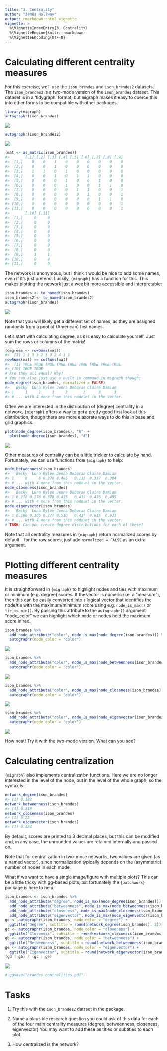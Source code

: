 ```yaml
---
title: "3. Centrality"
author: "James Hollway"
output: rmarkdown::html_vignette
vignette: >
  %\VignetteIndexEntry{3. Centrality}
  %\VignetteEngine{knitr::rmarkdown}
  %\VignetteEncoding{UTF-8}
---
```




# Calculating different centrality measures

For this exercise, we'll use the `ison_brandes` and `ison_brandes2` datasets.
The `ison_brandes2` is a two-mode version of the `ison_brandes` dataset.
This dataset is in a 'tidygraph' format, 
but migraph makes it easy to coerce this into other forms
to be compatible with other packages.


```r
library(migraph)
autographr(ison_brandes)
```

![](teaching/coercion-1.png)

```r
autographr(ison_brandes2)
```

![](teaching/coercion-2.png)

```r
(mat <- as_matrix(ison_brandes))
#>       [,1] [,2] [,3] [,4] [,5] [,6] [,7] [,8] [,9]
#>  [1,]    0    0    1    0    0    0    0    0    0
#>  [2,]    0    0    1    0    0    0    0    0    0
#>  [3,]    1    1    0    1    0    0    0    0    0
#>  [4,]    0    0    1    0    1    1    0    0    0
#>  [5,]    0    0    0    1    0    0    1    0    0
#>  [6,]    0    0    0    1    0    0    1    1    0
#>  [7,]    0    0    0    0    1    1    0    0    1
#>  [8,]    0    0    0    0    0    1    0    0    1
#>  [9,]    0    0    0    0    0    0    1    1    0
#> [10,]    0    0    0    0    0    0    0    0    1
#> [11,]    0    0    0    0    0    0    0    0    1
#>       [,10] [,11]
#>  [1,]     0     0
#>  [2,]     0     0
#>  [3,]     0     0
#>  [4,]     0     0
#>  [5,]     0     0
#>  [6,]     0     0
#>  [7,]     0     0
#>  [8,]     0     0
#>  [9,]     1     1
#> [10,]     0     0
#> [11,]     0     0
```

The network is anonymous, but I think it would be nice to add some names,
even if it's just pretend. 
Luckily, `{migraph}` has a function for this.
This makes plotting the network just a wee bit more accessible and interpretable:


```r
ison_brandes <- to_named(ison_brandes)
ison_brandes2 <- to_named(ison_brandes2)
autographr(ison_brandes)
```

![](teaching/addingnames-1.png)

Note that you will likely get a different set of names,
as they are assigned randomly from a pool of (American) first names.

Let's start with calculating degree, as it is easy to calculate yourself.
Just sum the rows or columns of the matrix!


```r
(degrees <- rowSums(mat))
#>  [1] 1 1 3 3 2 3 3 2 4 1 1
rowSums(mat) == colSums(mat)
#>  [1] TRUE TRUE TRUE TRUE TRUE TRUE TRUE TRUE TRUE
#> [10] TRUE TRUE
# Are they all equal? Why?
# You can also just use a built in command in migraph though:
node_degree(ison_brandes, normalized = FALSE)
#>   Becky  Luna Rylee Jenna Deborah Claire Damian
#> 1     1     1     3     3       2      3      3
#> # ... with 4 more from this nodeset in the vector.
```

Often we are interested in the distribution of (degree) centrality in a network.
`{migraph}` offers a way to get a pretty good first look at this distribution,
though there are more elaborate ways to do this in base and grid graphics.


```r
plot(node_degree(ison_brandes), "h") +
  plot(node_degree(ison_brandes), "d")
```

![](teaching/distrib-1.png)

Other measures of centrality can be a little trickier to calculate by hand.
Fortunately, we can use functions from `{migraph}` to help:


```r
node_betweenness(ison_brandes)
#>   Becky  Luna Rylee Jenna Deborah Claire Damian
#> 1     0     0 0.378 0.485   0.133  0.337  0.304
#> # ... with 4 more from this nodeset in the vector.
node_closeness(ison_brandes)
#>   Becky  Luna Rylee Jenna Deborah Claire Damian
#> 1 0.278 0.278 0.370 0.455   0.435  0.476  0.455
#> # ... with 4 more from this nodeset in the vector.
node_eigenvector(ison_brandes)
#>   Becky  Luna Rylee Jenna Deborah Claire Damian
#> 1 0.106 0.106 0.277 0.510   0.437  0.615  0.631
#> # ... with 4 more from this nodeset in the vector.
# TASK: Can you create degree distributions for each of these?
```

Note that all centrality measures in `{migraph}` return normalized
scores by default -- 
for the raw scores, just add `normalized = FALSE` as an extra argument.

# Plotting different centrality measures

It is straightforward in `{migraph}` to highlight nodes and ties 
with maximum or minimum (e.g. degree) scores.
If the vector is numeric (i.e. a "measure"),
then this can be easily converted into a logical vector that
identifies the node/tie with the maximum/minimum score using
e.g. `node_is_max()` or `tie_is_min()`.
By passing this attribute to the `autographr()` argument "node_color"
we can highlight which node or nodes hold the maximum score in red.


```r
ison_brandes %>%
  add_node_attribute("color", node_is_max(node_degree(ison_brandes))) %>%
  autographr(node_color = "color")
```

![](teaching/ggid-1.png)

```r
ison_brandes %>%
  add_node_attribute("color", node_is_max(node_betweenness(ison_brandes))) %>%
  autographr(node_color = "color")
```

![](teaching/ggid-2.png)

```r
ison_brandes %>%
  add_node_attribute("color", node_is_max(node_closeness(ison_brandes))) %>%
  autographr(node_color = "color")
```

![](teaching/ggid-3.png)

```r
ison_brandes %>%
  add_node_attribute("color", node_is_max(node_eigenvector(ison_brandes))) %>%
  autographr(node_color = "color")
```

![](teaching/ggid-4.png)

How neat! Try it with the two-mode version.
What can you see?

# Calculating centralization

`{migraph}` also implements centralization functions.
Here we are no longer interested in the level of the node,
but in the level of the whole graph, so the syntax is:


```r
network_degree(ison_brandes)
#> [1] 0.182
network_betweenness(ison_brandes)
#> [1] 0.318
network_closeness(ison_brandes)
#> [1] 0.23
network_eigenvector(ison_brandes)
#> [1] 0.484
```

By default, scores are printed to 3 decimal places,
but this can be modified and, in any case, 
the unrounded values are retained internally and passed on.

Note that for centralization in two-mode networks,
two values are given (as a named vector),
since normalization typically depends on the (asymmetric)
number of nodes in each mode.

What if we want to have a single image/figure with multiple plots?
This can be a little tricky with gg-based plots,
but fortunately the `{patchwork}` package is here to help.


```r
ison_brandes <- ison_brandes %>%
  add_node_attribute("degree", node_is_max(node_degree(ison_brandes))) %>%
  add_node_attribute("betweenness", node_is_max(node_betweenness(ison_brandes))) %>%
  add_node_attribute("closeness", node_is_max(node_closeness(ison_brandes))) %>%
  add_node_attribute("eigenvector", node_is_max(node_eigenvector(ison_brandes)))
gd <- autographr(ison_brandes, node_color = "degree") + 
  ggtitle("Degree", subtitle = round(network_degree(ison_brandes), 2))
gc <- autographr(ison_brandes, node_color = "closeness") + 
  ggtitle("Closeness", subtitle = round(network_closeness(ison_brandes), 2))
gb <- autographr(ison_brandes, node_color = "betweenness") + 
  ggtitle("Betweenness", subtitle = round(network_betweenness(ison_brandes), 2))
ge <- autographr(ison_brandes, node_color = "eigenvector") + 
  ggtitle("Eigenvector", subtitle = round(network_eigenvector(ison_brandes), 2))
(gd | gb) / (gc | ge)
```

![](teaching/multiplot-1.png)

```r
# ggsave("brandes-centralities.pdf")
```

# Tasks
1. Try this with the `ison_brandes2` dataset in the package.

2. Name a plausible research question you could ask of this data
for each of the four main centrality measures
(degree, betweenness, closeness, eigenvector)
You may want to add these as titles or subtitles to each plot.

3. How centralized is the network?
